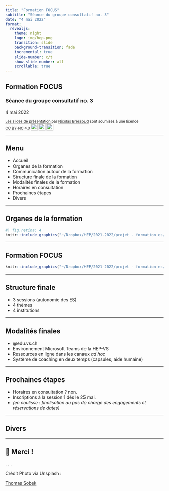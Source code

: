 ```yaml
---
title: "Formation FOCUS"
subtitle: "Séance du groupe consultatif no. 3"
date: "4 mai 2022"
format:
  revealjs:
    theme: night
    logo: img/hep.png
    transition: slide
    background-transition: fade
    incremental: true
    slide-number: c/t
    show-slide-number: all
    scrollable: true
---
```


## Formation FOCUS {visibility="uncounted" background-image="https://images.unsplash.com/photo-1471247511763-88a722fc9919?ixlib=rb-1.2.1&ixid=MnwxMjA3fDB8MHxwaG90by1wYWdlfHx8fGVufDB8fHx8&auto=format&fit=crop&w=3132&q=80
" background-size="cover" background-opacity="0.5" class="center"}

### Séance du groupe consultatif no. 3

4 mai 2022

<small>
<p xmlns:cc="http://creativecommons.org/ns#" xmlns:dct="http://purl.org/dc/terms/"><a property="dct:title" rel="cc:attributionURL" href="https://bresnico.github.io/gc3-4-mai-2022/#1">Les slides de présentation</a> par <a rel="cc:attributionURL dct:creator" property="cc:attributionName" href="https://nicolasbressoud.ch">Nicolas Bressoud</a> sont soumises à une licence <a href="http://creativecommons.org/licenses/by-nc/4.0/?ref=chooser-v1" target="_blank" rel="license noopener noreferrer" style="display:inline-block;">CC BY-NC 4.0<img style="height:22px!important;margin-left:3px;vertical-align:text-bottom;" src="https://mirrors.creativecommons.org/presskit/icons/cc.svg?ref=chooser-v1"><img style="height:22px!important;margin-left:3px;vertical-align:text-bottom;" src="https://mirrors.creativecommons.org/presskit/icons/by.svg?ref=chooser-v1"><img style="height:22px!important;margin-left:3px;vertical-align:text-bottom;" src="https://mirrors.creativecommons.org/presskit/icons/nc.svg?ref=chooser-v1"></a></p>
</small>


---

## Menu {background-image="https://images.unsplash.com/photo-1471247511763-88a722fc9919?ixlib=rb-1.2.1&ixid=MnwxMjA3fDB8MHxwaG90by1wYWdlfHx8fGVufDB8fHx8&auto=format&fit=crop&w=3132&q=80
" background-size="cover" background-opacity="0.5" }

- Accueil
- Organes de la formation
- Communication autour de la formation
- Structure finale de la formation
- Modalités finales de la formation
- Horaires en consultation
- Prochaines étapes
- Divers

---

## Organes de la formation {background-image="https://images.unsplash.com/photo-1471247511763-88a722fc9919?ixlib=rb-1.2.1&ixid=MnwxMjA3fDB8MHxwaG90by1wYWdlfHx8fGVufDB8fHx8&auto=format&fit=crop&w=3132&q=80
" background-size="cover" background-opacity="0.1" }

```r
#| fig.retina: 4
knitr::include_graphics("~/Dropbox/HEP/2021-2022/projet - formation es/gc3-4-mai-2022/img/organes_new.png")
```
---

## Formation FOCUS {background-image="https://images.unsplash.com/photo-1471247511763-88a722fc9919?ixlib=rb-1.2.1&ixid=MnwxMjA3fDB8MHxwaG90by1wYWdlfHx8fGVufDB8fHx8&auto=format&fit=crop&w=3132&q=80
" background-size="cover" background-opacity="0.1" }

```r
knitr::include_graphics("~/Dropbox/HEP/2021-2022/projet - formation es/gc3-4-mai-2022/img/focus_cut.png")
```

---

## Structure finale {background-image="https://images.unsplash.com/photo-1471247511763-88a722fc9919?ixlib=rb-1.2.1&ixid=MnwxMjA3fDB8MHxwaG90by1wYWdlfHx8fGVufDB8fHx8&auto=format&fit=crop&w=3132&q=80
" background-size="cover" background-opacity="0.5" }

- 3 sessions (autonomie des ES)
- 4 thèmes
- 4 institutions

---

## Modalités finales {background-image="https://images.unsplash.com/photo-1471247511763-88a722fc9919?ixlib=rb-1.2.1&ixid=MnwxMjA3fDB8MHxwaG90by1wYWdlfHx8fGVufDB8fHx8&auto=format&fit=crop&w=3132&q=80
" background-size="cover" background-opacity="0.5" } 

- @edu.vs.ch
- Environnement Microsoft Teams de la HEP-VS
- Ressources en ligne dans les canaux *ad hoc*
- Système de coaching en deux temps (capsules, aide humaine)

---

## Prochaines étapes {background-image="https://images.unsplash.com/photo-1471247511763-88a722fc9919?ixlib=rb-1.2.1&ixid=MnwxMjA3fDB8MHxwaG90by1wYWdlfHx8fGVufDB8fHx8&auto=format&fit=crop&w=3132&q=80
" background-size="cover" background-opacity="0.5" }

- Horaires en consultation ? non.
- Inscriptions à la session 1 dès le 25 mai.
- *(en coulisse : finalisation au pas de charge des engagements et réservations de dates)*

---

## Divers {background-image="https://images.unsplash.com/photo-1471247511763-88a722fc9919?ixlib=rb-1.2.1&ixid=MnwxMjA3fDB8MHxwaG90by1wYWdlfHx8fGVufDB8fHx8&auto=format&fit=crop&w=3132&q=80
" background-size="cover" background-opacity="0.8" class="center"}

---

## &#x1F64F; Merci ! {background-image="https://images.unsplash.com/photo-1471247511763-88a722fc9919?ixlib=rb-1.2.1&ixid=MnwxMjA3fDB8MHxwaG90by1wYWdlfHx8fGVufDB8fHx8&auto=format&fit=crop&w=3132&q=80
" background-size="cover" background-opacity="0.8" class="center"}

.  .  .

Crédit Photo via Unsplash :

[Thomas Sobek](https://unsplash.com/photos/jTP3p3tAF-E)

